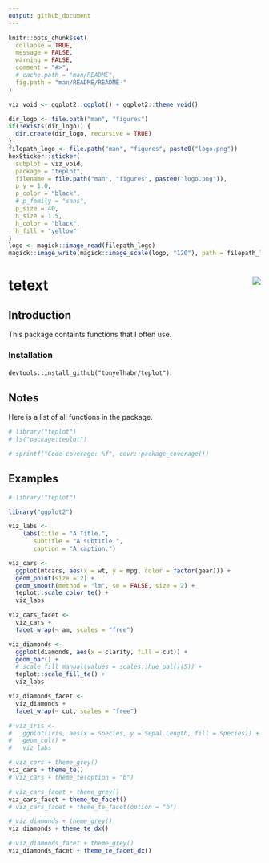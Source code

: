 ```yaml
---
output: github_document
---
```


```r
knitr::opts_chunk$set(
  collapse = TRUE,
  message = FALSE,
  warning = FALSE,
  comment = "#>",
  # cache.path = "man/README",
  fig.path = "man/README/README-"
)
```

```r
viz_void <- ggplot2::ggplot() + ggplot2::theme_void()

dir_logo <- file.path("man", "figures")
if(!exists(dir_logo)) {
  dir.create(dir_logo, recursive = TRUE)
}
filepath_logo <- file.path("man", "figures", paste0("logo.png"))
hexSticker::sticker(
  subplot = viz_void,
  package = "teplot",
  filename = file.path("man", "figures", paste0("logo.png")),
  p_y = 1.0,
  p_color = "black",
  # p_family = "sans",
  p_size = 40,
  h_size = 1.5,
  h_color = "black",
  h_fill = "yellow"
)
logo <- magick::image_read(filepath_logo)
magick::image_write(magick::image_scale(logo, "120"), path = filepath_logo)
```

# tetext <img src="man/figures/logo.png" align="right"/>

##  Introduction

This package containts functions that I often use.

### Installation

`devtools::install_github("tonyelhabr/teplot")`.

## Notes

Here is a list of all functions in the package.

```r
# library("teplot")
# ls("package:teplot")
```

```r
# sprintf("Code coverage: %f", covr::package_coverage())
```


## Examples

```r
# library("teplot")
```

```r
library("ggplot2")

viz_labs <-
    labs(title = "A Title.",
       subtitle = "A subtitle.",
       caption = "A caption.")

viz_cars <-
  ggplot(mtcars, aes(x = wt, y = mpg, color = factor(gear))) +
  geom_point(size = 2) +
  geom_smooth(method = "lm", se = FALSE, size = 2) +
  teplot::scale_color_te() +
  viz_labs

viz_cars_facet <-
  viz_cars +
  facet_wrap(~ am, scales = "free")

viz_diamonds <-
  ggplot(diamonds, aes(x = clarity, fill = cut)) +
  geom_bar() +
  # scale_fill_manual(values = scales::hue_pal()(5)) +
  teplot::scale_fill_te() +
  viz_labs

viz_diamonds_facet <-
  viz_diamonds +
  facet_wrap(~ cut, scales = "free")

# viz_iris <-
#   ggplot(iris, aes(x = Species, y = Sepal.Length, fill = Species)) +
#   geom_col() +
#   viz_labs

# viz_cars + theme_grey()
viz_cars + theme_te()
# viz_cars + theme_te(option = "b")

# viz_cars_facet + theme_grey()
viz_cars_facet + theme_te_facet()
# viz_cars_facet + theme_te_facet(option = "b")

# viz_diamonds + theme_grey()
viz_diamonds + theme_te_dx()

# viz_diamonds_facet + theme_grey()
viz_diamonds_facet + theme_te_facet_dx()
```